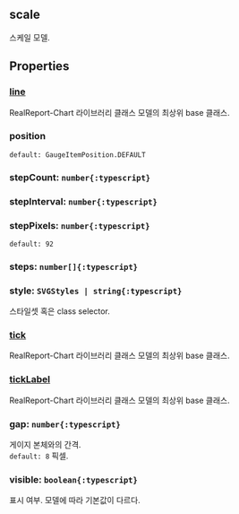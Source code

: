 ## scale
스케일 모델.
## Properties

### [line](./circle/line)
RealReport-Chart 라이브러리 클래스 모델의 최상위 base 클래스.

  

### position


`default: GaugeItemPosition.DEFAULT`  

### stepCount: `number{:typescript}`

### stepInterval: `number{:typescript}`

### stepPixels: `number{:typescript}`
`default: 92`  

### steps: `number[]{:typescript}`

### style: `SVGStyles | string{:typescript}`
스타일셋 혹은 class selector.  

### [tick](./circle/tick)
RealReport-Chart 라이브러리 클래스 모델의 최상위 base 클래스.

  

### [tickLabel](./circle/tickLabel)
RealReport-Chart 라이브러리 클래스 모델의 최상위 base 클래스.

  

### gap: `number{:typescript}`
게이지 본체와의 간격.  
`default: 8` 픽셀. 

### visible: `boolean{:typescript}`
표시 여부.
모델에 따라 기본값이 다르다.  
